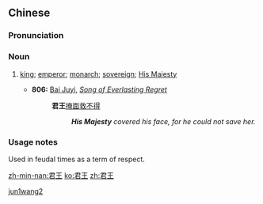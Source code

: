 ==Chinese==
{{zh-forms}}

===Pronunciation===
{{zh-pron
|m=jūnwáng
|h=pfs=kiûn-vòng
|cat=n
}}

===Noun===
{{zh-noun}}

# {{lb|zh|archaic}} [[king]]; [[emperor]]; [[monarch]]; [[sovereign]]; [[His Majesty]]
#* '''806:''' [[w:Bai Juyi|Bai Juyi]], ''[[wikisource:Song of Everlasting Regret|Song of Everlasting Regret]]''
#*: '''君王'''[[掩]][[面]][[救]][[不得]]
#*:: '''''His Majesty''' covered his face, for he could not save her.''

===Usage notes===
Used in feudal times as a term of respect.

[[Category:Mandarin archaic terms|jun1wang2]]

[[zh-min-nan:君王]]
[[ko:君王]]
[[zh:君王]]